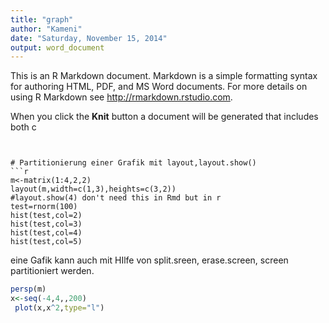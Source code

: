 ```yaml
---
title: "graph"
author: "Kameni"
date: "Saturday, November 15, 2014"
output: word_document
---
```


This is an R Markdown document. Markdown is a simple formatting syntax for authoring HTML, PDF, and MS Word documents. For more details on using R Markdown see <http://rmarkdown.rstudio.com>.

When you click the **Knit** button a document will be generated that includes both c
```


# Partitionierung einer Grafik mit layout,layout.show()
```r
m<-matrix(1:4,2,2)
layout(m,width=c(1,3),heights=c(3,2))
#layout.show(4) don't need this in Rmd but in r
test=rnorm(100)
hist(test,col=2)
hist(test,col=3)
hist(test,col=4)
hist(test,col=5)
```

eine Gafik kann auch mit HIlfe von split.sreen, erase.screen, screen partitioniert werden.


```r
persp(m)
x<-seq(-4,4,,200)
 plot(x,x^2,type="l")
```

